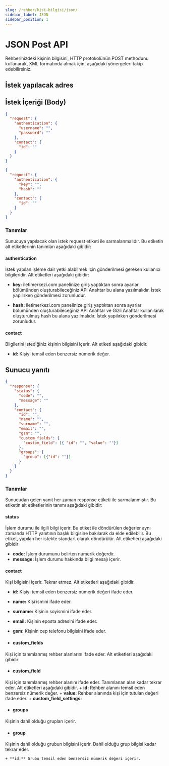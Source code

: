 ```yaml
---
slug: /rehber/kisi-bilgisi/json/
sidebar_label: JSON
sidebar_position: 1
---
```



# JSON Post API
<AccessWarning />
Rehberinizdeki kişinin bilgisini, HTTP protokolünün POST methodunu kullanarak, XML formatında almak için, aşağıdaki yönergeleri takip edebilirsiniz.

## İstek yapılacak adres

<RequestURL type="POST" url="https://api.iletimerkezi.com/v1/get-contact/json" />

## İstek İçeriği (Body)
```json title="Eğer kullanıcı adı ve şifre kullanılarak işlem yapıyorsanız isteğin içeriği"
{
  "request": {
    "authentication": {
      "username": "",
      "password": ""
    },
    "contact": {
      "id": ""
    }
  }
}
```

```json title="Eğer API Anahtarı kullanılarak işlem yapıyorsanız isteğin içeriği"
{
  "request": {
    "authentication": {
      "key": "",
      "hash": ""
    },
    "contact": {
      "id": ""
    }
  }
}
```

### Tanımlar

Sunucuya yapılacak olan istek <Badge>request</Badge> etiketi ile sarmalanmalıdır. Bu etiketin alt etiketlerinin tanımları aşağıdaki gibidir:

#### authentication
İstek yapılan işleme dair yetki alabilmek için gönderilmesi gereken kullanıcı bilgileridir. Alt etiketleri aşağıdaki gibidir:

+ **key:** iletimerkezi.com panelinize giriş yaptıktan sonra ayarlar bölümünden oluşturabileceğiniz API Anahtar bu alana yazılmalıdır. İstek yapılırken gönderilmesi zorunludur.

+ **hash:** iletimerkezi.com panelinize giriş yaptıktan sonra ayarlar bölümünden oluşturabileceğiniz API Anahtar ve Gizli Anahtar kullanılarak oluşturulmuş hash bu alana yazılmalıdır. İstek yapılırken gönderilmesi zorunludur.

#### contact
Bilgilerini istediğiniz kişinin bilgisini içerir. Alt etiketi aşağıdaki gibidir.

+ **id:** Kişiyi temsil eden benzersiz nümerik değer.

## Sunucu yanıtı

```json
{
  "response": {
    "status": {
      "code": "",
      "message": ""
    },
    "contact": {
      "id": "",
      "name": "",
      "surname": "",
      "email": "",
      "gsm": "",
      "custom_fields": {
        "custom_field": [{ "id": "", "value": ""}]
      },
      "groups": {
        "group": [{"id": ""}]
      }
    }
  }
}
```

### Tanımlar

Sunucudan gelen yanıt her zaman <Badge>response</Badge> etiketi ile sarmalanmıştır. Bu etiketin alt etiketlerinin tanımı aşağıdaki gibidir:

#### status
İşlem durumu ile ilgili bilgi içerir. Bu etiket ile döndürülen değerler aynı zamanda HTTP yanıtının başlık bilgisine bakılarak da elde edilebilir. Bu etiket, yapılan her istekte standart olarak döndürülür. Alt etiketleri aşağıdaki gibidir

+ **code:** İşlem durumunu belirten numerik değerdir.
+ **message:** İşlem durumu hakkında bilgi mesajı içerir.

#### contact
Kişi bilgisini içerir. Tekrar etmez. Alt etiketleri aşağıdaki gibidir.

+ **id:** Kişiyi temsil eden benzersiz nümerik değeri ifade eder.
+ **name:** Kişi ismini ifade eder.
+ **surname:** Kişinin soyismini ifade eder.
+ **email:** Kişinin eposta adresini ifade eder.
+ **gsm:** Kişinin cep telefonu bilgisini ifade eder.

+ #### custom_fields
Kişi için tanımlanmış rehber alanlarını ifade eder. Alt etiketleri aşağıdaki gibidir:

  + #### custom_field
  Kişi için tanımlanmış rehber alanını ifade eder. Tanımlanan alan kadar tekrar eder. Alt etiketleri aşağıdaki gibidir.
    + **id:** Rehber alanını temsil eden benzersiz nümerik değer.
    + **value:** Rehber alanında kişi için tutulan değeri ifade eder.
    + **custom_field_settings:**

+ #### groups
Kişinin dahil olduğu grupları içerir.

  + #### group
  Kişinin dahil olduğu grubun bilgisini içerir. Dahil olduğu grup bilgisi kadar tekrar eder.

    + **id:** Grubu temsil eden benzersiz nümerik değeri içerir.